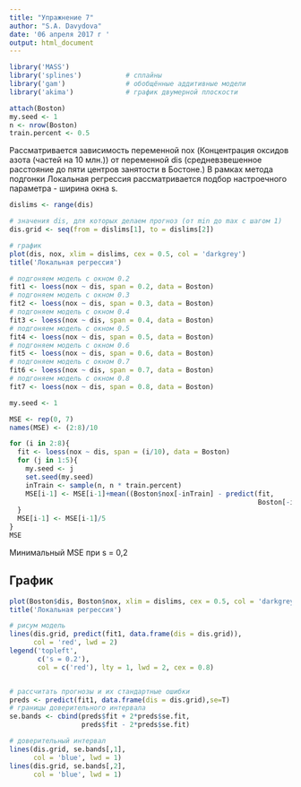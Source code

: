 ```yaml
---
title: "Упражнение 7"
author: "S.A. Davydova"
date: '06 апреля 2017 г '
output: html_document
---
```


```r
library('MASS')              
library('splines')           # сплайны
library('gam')               # обобщённые аддитивные модели
library('akima')             # график двумерной плоскости

attach(Boston)
my.seed <- 1
n <- nrow(Boston)
train.percent <- 0.5
```

Рассматривается зависимость
переменной nox (Концентрация оксидов азота (частей на 10 млн.))
от переменной dis (средневзвешенное расстояние до пяти центров занятости в Бостоне.)
В рамках метода подгонки Локальная регрессия рассматривается подбор
настроечного параметра - ширина окна s. 

```r
dislims <- range(dis)

# значения dis, для которых делаем прогноз (от min до max с шагом 1)
dis.grid <- seq(from = dislims[1], to = dislims[2])

# график 
plot(dis, nox, xlim = dislims, cex = 0.5, col = 'darkgrey')
title('Локальная регрессия')

# подгоняем модель c окном 0.2
fit1 <- loess(nox ~ dis, span = 0.2, data = Boston)
# подгоняем модель c окном 0.3
fit2 <- loess(nox ~ dis, span = 0.3, data = Boston)
# подгоняем модель c окном 0.4
fit3 <- loess(nox ~ dis, span = 0.4, data = Boston)
# подгоняем модель c окном 0.5
fit4 <- loess(nox ~ dis, span = 0.5, data = Boston)
# подгоняем модель c окном 0.6
fit5 <- loess(nox ~ dis, span = 0.6, data = Boston)
# подгоняем модель c окном 0.7
fit6 <- loess(nox ~ dis, span = 0.7, data = Boston)
# подгоняем модель c окном 0.8
fit7 <- loess(nox ~ dis, span = 0.8, data = Boston)

my.seed <- 1

MSE <- rep(0, 7)
names(MSE) <- (2:8)/10

for (i in 2:8){
  fit <- loess(nox ~ dis, span = (i/10), data = Boston)
  for (j in 1:5){
    my.seed <- j
    set.seed(my.seed)
    inTrain <- sample(n, n * train.percent)
    MSE[i-1] <- MSE[i-1]+mean((Boston$nox[-inTrain] - predict(fit,
                                                              Boston[-inTrain, ]))^2)
  }
  MSE[i-1] <- MSE[i-1]/5
}
MSE

```

Минимальный MSE при s = 0,2

## График 

```r
plot(Boston$dis, Boston$nox, xlim = dislims, cex = 0.5, col = 'darkgrey')
title('Локальная регрессия')

# рисум модель
lines(dis.grid, predict(fit1, data.frame(dis = dis.grid)),
      col = 'red', lwd = 2)
legend('topleft', 
       c('s = 0.2'),
       col = c('red'), lty = 1, lwd = 2, cex = 0.8)


# рассчитать прогнозы и их стандартные ошибки
preds <- predict(fit1, data.frame(dis = dis.grid),se=T)
# границы доверительного интервала
se.bands <- cbind(preds$fit + 2*preds$se.fit,
                  preds$fit - 2*preds$se.fit)

# доверительный интервал
lines(dis.grid, se.bands[,1],
      col = 'blue', lwd = 1)
lines(dis.grid, se.bands[,2],
      col = 'blue', lwd = 1)
```
